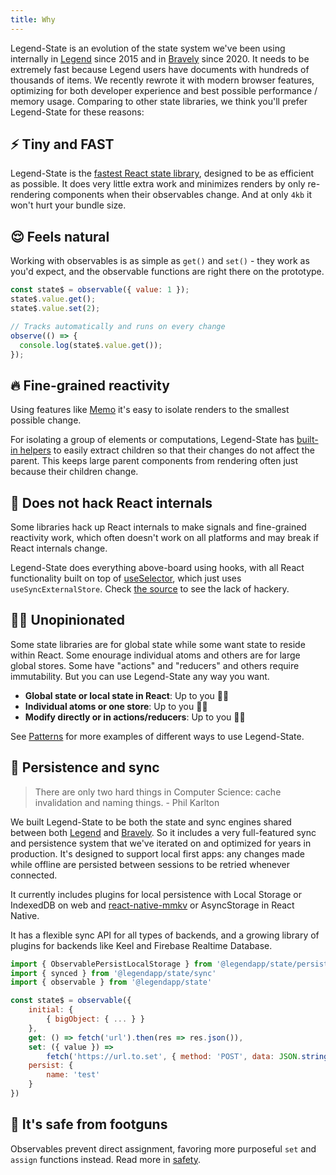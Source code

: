```yaml
---
title: Why
---
```


Legend-State is an evolution of the state system we've been using internally in [Legend](https://www.legendapp.com) since 2015 and in [Bravely](https://www.bravely.io) since 2020. It needs to be extremely fast because Legend users have documents with hundreds of thousands of items. We recently rewrote it with modern browser features, optimizing for both developer experience and best possible performance / memory usage. Comparing to other state libraries, we think you'll prefer Legend-State for these reasons:

## ⚡️ Tiny and FAST

Legend-State is the [fastest React state library](../fast), designed to be as efficient as possible. It does very little extra work and minimizes renders by only re-rendering components when their observables change. And at only `4kb` it won't hurt your bundle size.

## 😌 Feels natural

Working with observables is as simple as `get()` and `set()` - they work as you'd expect, and the observable functions are right there on the prototype.

```jsx
const state$ = observable({ value: 1 });
state$.value.get();
state$.value.set(2);

// Tracks automatically and runs on every change
observe(() => {
  console.log(state$.value.get());
});
```

## 🔥 Fine-grained reactivity

Using features like [Memo](../react/fine-grained-reactivity#memo) it's easy to isolate renders to the smallest possible change.

For isolating a group of elements or computations, Legend-State has [built-in helpers](../react/fine-grained-reactivity) to easily extract children so that their changes do not affect the parent. This keeps large parent components from rendering often just because their children change.

## 👷 Does not hack React internals

Some libraries hack up React internals to make signals and fine-grained reactivity work, which often doesn't work on all platforms and may break if React internals change.

Legend-State does everything above-board using hooks, with all React functionality built on top of [useSelector](../react/react-api#use), which just uses `useSyncExternalStore`. Check [the source](https://github.com/LegendApp/legend-state/blob/main/src/react/useSelector.ts) to see the lack of hackery.

## 🤷‍♀️ Unopinionated

Some state libraries are for global state while some want state to reside within React. Some enourage individual atoms and others are for large global stores. Some have "actions" and "reducers" and others require immutability. But you can use Legend-State any way you want.

- **Global state or local state in React**: Up to you 🤷‍♀️
- **Individual atoms or one store**: Up to you 🤷‍♀️
- **Modify directly or in actions/reducers**: Up to you 🤷‍♀️

See [Patterns](../guides/patterns) for more examples of different ways to use Legend-State.

## 💾 Persistence and sync

> There are only two hard things in Computer Science: cache invalidation and naming things. - Phil Karlton

We built Legend-State to be both the state and sync engines shared between both [Legend](https://www.legendapp.com) and [Bravely](https://www.bravely.io). So it includes a very full-featured sync and persistence system that we've iterated on and optimized for years in production. It's designed to support local first apps: any changes made while offline are persisted between sessions to be retried whenever connected.

It currently includes plugins for local persistence with Local Storage or IndexedDB on web and [react-native-mmkv](https://github.com/mrousavy/react-native-mmkv) or AsyncStorage in React Native.

It has a flexible sync API for all types of backends, and a growing library of plugins for backends like Keel and Firebase Realtime Database.

```js
import { ObservablePersistLocalStorage } from '@legendapp/state/persist-plugins/local-storage'
import { synced } from '@legendapp/state/sync'
import { observable } from '@legendapp/state'

const state$ = observable({
    initial: {
        { bigObject: { ... } }
    },
    get: () => fetch('url').then(res => res.json()),
    set: ({ value }) =>
        fetch('https://url.to.set', { method: 'POST', data: JSON.stringify(value) }),
    persist: {
        name: 'test'
    }
})
```

## 🔫 It's safe from footguns

Observables prevent direct assignment, favoring more purposeful `set` and `assign` functions instead. Read more in [safety](../usage/observable#safety).